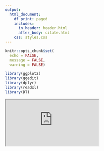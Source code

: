 ```yaml
---
output:
  html_document:
    df_print: paged
    includes:
      in_header: header.html
      after_body: citate.html
    css: styles.css
---
```

```r
knitr::opts_chunk$set(
  echo = FALSE,
  message = FALSE,
  warning = FALSE)
```

```r
library(ggplot2)
library(ggedit)
library(dplyr)
library(readxl)
library(DT)
```

<iframe src="https://cafedc.shinyapps.io/cafedcgithub/"></iframe>